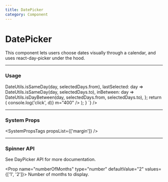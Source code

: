 ```yaml
---
title: DatePicker
category: Component
---
```



# DatePicker

This component lets users choose dates visually through a calendar, and uses <ExternalLink to="http://react-day-picker.js.org/">react-day-picker</ExternalLink> under the hood.

---

### Usage

<LiveCode>
  <LiveCode.Content
    title="Two Month Datepicker"
    code={`function Component() {
      const to = new Date();
      const from = new Date(new Date().setDate(new Date().getDate() - 15));
      const initial = new Date(new Date().setDate(new Date().getDate() - 30));
      const selectedDays = { to, from };
      const modifiers = {
        firstSelected: day => DateUtils.isSameDay(day, selectedDays.from),
        lastSelected: day => DateUtils.isSameDay(day, selectedDays.to),
        inBetween: day => DateUtils.isDayBetween(day, selectedDays.from, selectedDays.to),
      };
      return (
        <DatePicker
          modifiers={modifiers}
          numberOfMonths={2}
          initialMonth={initial}
          disabledDays={{ after: new Date() }}
          toMonth={new Date()}
          selectedDays={selectedDays}
          onDayClick={d => console.log('click', d)}
          m="400"
        />
      );
    }
    `}
  />
</LiveCode>

---

### System Props

<SystemPropsTags propsList={['margin']} />

---

### Spinner API

See <ExternalLink to="http://react-day-picker.js.org/">DayPicker API</ExternalLink> for more documentation.

<Prop name="numberOfMonths" type="number" defaultValue="2" values={['1', '2']}>
  Number of months to display.
</Prop>
